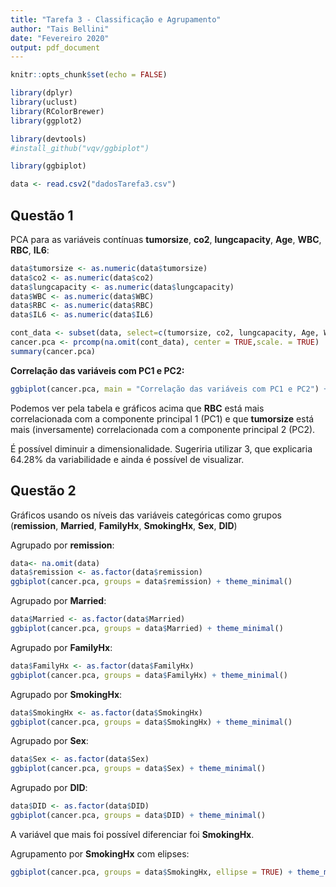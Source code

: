```yaml
---
title: "Tarefa 3 - Classificação e Agrupamento"
author: "Tais Bellini"
date: "Fevereiro 2020"
output: pdf_document
---
```


```r
knitr::opts_chunk$set(echo = FALSE)

library(dplyr)
library(uclust)
library(RColorBrewer)
library(ggplot2)

library(devtools)
#install_github("vqv/ggbiplot")

library(ggbiplot)
```


```r
data <- read.csv2("dadosTarefa3.csv")
```


## Questão 1

PCA para as variáveis contínuas **tumorsize**, **co2**, **lungcapacity**, **Age**, **WBC**, **RBC**, **IL6**:

```r
data$tumorsize <- as.numeric(data$tumorsize)
data$co2 <- as.numeric(data$co2)
data$lungcapacity <- as.numeric(data$lungcapacity)
data$WBC <- as.numeric(data$WBC)
data$RBC <- as.numeric(data$RBC)
data$IL6 <- as.numeric(data$IL6)

cont_data <- subset(data, select=c(tumorsize, co2, lungcapacity, Age, WBC, RBC, IL6))
cancer.pca <- prcomp(na.omit(cont_data), center = TRUE,scale. = TRUE)
summary(cancer.pca)

```

**Correlação das variáveis com PC1 e PC2:**


```r
ggbiplot(cancer.pca, main = "Correlação das variáveis com PC1 e PC2") + theme_minimal() 

```
 
 Podemos ver pela tabela e gráficos acima que **RBC** está mais correlacionada com a componente principal 1 (PC1) e que **tumorsize** está mais (inversamente) correlacionada com a componente principal 2 (PC2).
 
 É possível diminuir a dimensionalidade. Sugeriria utilizar 3, que explicaria 64.28% da variabilidade e ainda é possível de visualizar.
 
## Questão 2

Gráficos usando os níveis das variáveis categóricas como grupos (**remission**, **Married**, **FamilyHx**, **SmokingHx**, **Sex**, **DID**)



Agrupado por **remission**:

```r
data<- na.omit(data)
data$remission <- as.factor(data$remission)
ggbiplot(cancer.pca, groups = data$remission) + theme_minimal()
```
 


Agrupado por **Married**:

```r
data$Married <- as.factor(data$Married)
ggbiplot(cancer.pca, groups = data$Married) + theme_minimal()

```
 


Agrupado por **FamilyHx**:

```r
data$FamilyHx <- as.factor(data$FamilyHx)
ggbiplot(cancer.pca, groups = data$FamilyHx) + theme_minimal()

```



Agrupado por **SmokingHx**:

```r
data$SmokingHx <- as.factor(data$SmokingHx)
ggbiplot(cancer.pca, groups = data$SmokingHx) + theme_minimal()

```



Agrupado por **Sex**:

```r
data$Sex <- as.factor(data$Sex)
ggbiplot(cancer.pca, groups = data$Sex) + theme_minimal()

```



Agrupado por **DID**:

```r
data$DID <- as.factor(data$DID)
ggbiplot(cancer.pca, groups = data$DID) + theme_minimal()

```



A variável que mais foi possível diferenciar foi **SmokingHx**.

Agrupamento por **SmokingHx** com elipses:

```r
ggbiplot(cancer.pca, groups = data$SmokingHx, ellipse = TRUE) + theme_minimal()

```


